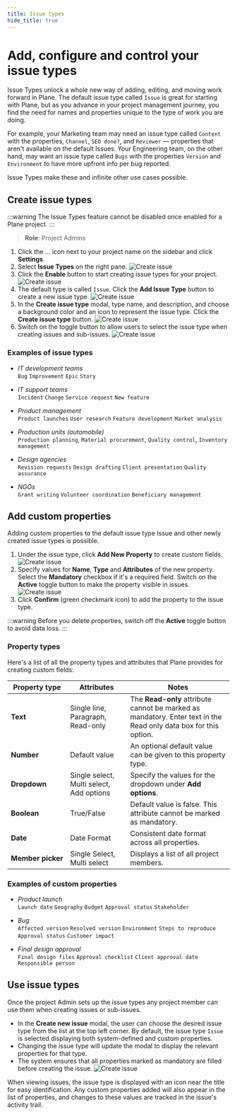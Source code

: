 ```yaml
---
title: Issue types
hide_title: true
---
```



<div className="tag-wrapper">
 <h1>Add, configure and control your issue types</h1>
<Tags 
  tags={[ 
    { name: "Pro", additionalClass: "pro" }
  ]} 
 />
</div>

Issue Types unlock a whole new way of adding, editing, and moving work forward in Plane. The default issue type called `Issue` is great for starting with Plane, but as you advance in your project management journey, you find the need for names and properties unique to the type of work you are doing.

For example, your Marketing team may need an issue type called `Content` with the properties, `Channel`, `SEO done?`, and `Reviewer` — properties that aren't available on the default Issues. Your Engineering team, on the other hand, may want an issue type called `Bugs` with the properties `Version` and `Environment` to have more upfront info per bug reported.

Issue Types make these and infinite other use cases possible.

## Create issue types

:::warning 
The Issue Types feature cannot be disabled once enabled for a Plane project.
:::

> **Role**: Project Admins

1. Click the … icon next to your project name on the sidebar and click **Settings**.
2. Select **Issue Types** on the right pane.
![Create issue](https://media.docs.plane.so/issues/setup-issue-types.webp)
3. Click the **Enable** button to start creating issue types for your project.
![Create issue](https://media.docs.plane.so/issues/enable-issue-types.webp)
4. The default type is called `Issue`. Click the **Add Issue Type** button to create a new issue type.
![Create issue](https://media.docs.plane.so/issues/add-issue-type.webp)
5. In the **Create issue type** modal, type name, and description, and choose a background color and an icon to represent the issue type. Click the **Create issue type** button.
![Create issue](https://media.docs.plane.so/issues/create-issue-type.webp)
6. Switch on the toggle button to allow users to select the issue type when creating issues and sub-issues.
![Create issue](https://media.docs.plane.so/issues/activate-issue-type.webp)

### Examples of issue types

- *IT development teams*   
`Bug` `Improvement` `Epic` `Story`


- *IT support teams*  
`Incident` `Change` `Service request` `New feature`

- *Product management*  
`Product launches` `User research` `Feature development` `Market analysis`

- *Production units (automobile)*  
`Production planning`, `Material procurement`, `Quality control`, `Inventory management`

- *Design agencies*   
`Revision requests` `Design drafting` `Client presentation` `Quality assurance`

- *NGOs*  
`Grant writing` `Volunteer coordination` `Beneficiary management`


## Add custom properties

Adding custom properties to the default issue type Issue and other newly created issue types is possible.

1. Under the issue type, click **Add New Property** to create custom fields.
![Create issue](https://media.docs.plane.so/issues/add-new-property.webp)
2. Specify values for **Name**, **Type** and **Attributes** of the new property. Select the **Mandatory** checkbox if it's a required field. Switch on the **Active** toggle button to make the property visible in issues. 
![Create issue](https://media.docs.plane.so/issues/property-details.webp)
3. Click **Confirm** (green checkmark icon) to add the property to the issue type. 

:::warning
Before you delete properties, switch off the **Active** toggle button to avoid data loss.
:::

### Property types

Here's a list of all the property types and attributes that Plane provides for creating custom fields: 

| Property&nbsp;type | Attributes | Notes|
| --------------| ------------------- |---- |
| **Text** | Single line, Paragraph, Read-only | The **Read-only** attribute cannot be marked as mandatory. Enter text in the Read only data box for this option.|
| **Number** | Default value | An optional default value can be given to this property type.|
| **Dropdown** | Single select, Multi select, Add options | Specify the values for the dropdown under **Add options**. |
| **Boolean** | True/False | Default value is false. This attribute cannot be marked as mandatory. |
| **Date** | Date Format | Consistent date format across all properties. | 
| **Member&nbsp;picker** | Single Select, Multi select | Displays a list of all project members. |                  


### Examples of custom properties

- *Product launch*  
`Launch date` `Geography` `Budget` `Approval status` `Stakeholder`

- *Bug*  
`Affected version` `Resolved version` `Environment` `Steps to reproduce` `Approval status` `Customer impact`

- *Final design approval*  
`Final design files` `Approval checklist` `Client approval date` `Responsible person`

## Use issue types

Once the project Admin sets up the issue types any project member can use them when creating issues or sub-issues.

- In the **Create new issue** modal, the user can choose the desired issue type from the list at the top left corner. By default, the issue type `Issue` is selected displaying both system-defined and custom properties.
- Changing the issue type will update the modal to display the relevant properties for that type.
- The system ensures that all properties marked as mandatory are filled before creating the issue.
![Create issue](https://media.docs.plane.so/issues/use-issue-type.webp)

When viewing issues, the issue type is displayed with an icon near the title for easy identification. Any custom properties added will also appear in the list of properties, and changes to these values are tracked in the issue's activity trail.